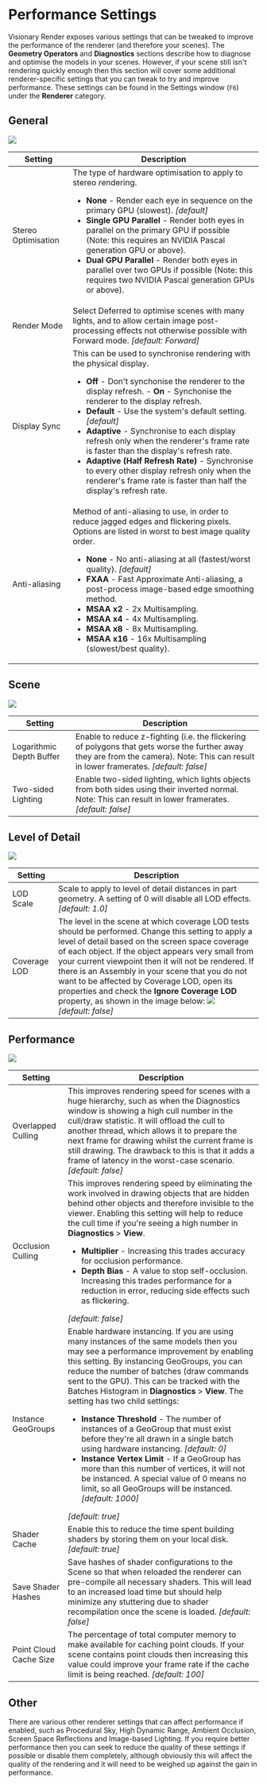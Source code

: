 # Performance Settings

Visionary Render exposes various settings that can be tweaked to improve the performance of the renderer (and therefore your scenes). The **Geometry Operators** and **Diagnostics** sections describe how to diagnose and optimise the models in your scenes. However, if your scene still isn't rendering quickly enough then this section will cover some additional renderer-specific settings that you can tweak to try and improve performance. These settings can be found in the Settings window (`F6`) under the **Renderer** category.

## General

![](/img/visionary-render/renderer/performance-settings/general.png)

| Setting | Description |
|---------|-------------|
| Stereo Optimisation | The type of hardware optimisation to apply to stereo rendering. <ul><li>**None** - Render each eye in sequence on the primary GPU (slowest). *[default]*</li><li>**Single GPU Parallel** - Render both eyes in parallel on the primary GPU if possible (Note: this requires an NVIDIA Pascal generation GPU or above).</li><li>**Dual GPU Parallel** - Render both eyes in parallel over two GPUs if possible (Note: this requires two NVIDIA Pascal generation GPUs or above).</li></ul> |
| Render Mode | Select Deferred to optimise scenes with many lights, and to allow certain image post-processing effects not otherwise possible with Forward mode. *[default: Forward]* |
| Display Sync | This can be used to synchronise rendering with the physical display. <ul><li>**Off** - Don't synchonise the renderer to the display refresh. - **On** - Synchonise the renderer to the display refresh. </li><li>**Default** - Use the system's default setting. *[default]* </li><li>**Adaptive** - Synchronise to each display refresh only when the renderer's frame rate is faster than the display's refresh rate. </li><li>**Adaptive (Half Refresh Rate)** - Synchronise to every other display refresh only when the renderer's frame rate is faster than half the display's refresh rate.</li></ul> |
| Anti-aliasing | Method of anti-aliasing to use, in order to reduce jagged edges and flickering pixels. Options are listed in worst to best image quality order. <ul><li>**None** - No anti-aliasing at all (fastest/worst quality). *[default]* </li><li>**FXAA** - Fast Approximate Anti-aliasing, a post-process image-based edge smoothing method. </li><li>**MSAA x2** - 2x Multisampling. </li><li>**MSAA x4** - 4x Multisampling. </li><li>**MSAA x8** - 8x Multisampling. </li><li>**MSAA x16** - 16x Multisampling (slowest/best quality).</li></ul>|

## Scene

![](/img/visionary-render/renderer/performance-settings/scene.png)

| Setting | Description |
|---------|-------------|
| Logarithmic Depth Buffer | Enable to reduce z-fighting (i.e. the flickering of polygons that gets worse the further away they are from the camera). Note: This can result in lower framerates. *[default: false]* |
| Two-sided Lighting | Enable two-sided lighting, which lights objects from both sides using their inverted normal. Note: This can result in lower framerates. *[default: false]* |

## Level of Detail

![](/img/visionary-render/renderer/performance-settings/lod.png)

| Setting | Description |
|---------|-------------|
| LOD Scale | Scale to apply to level of detail distances in part geometry. A setting of 0 will disable all LOD effects. *[default: 1.0]* |
| Coverage LOD | The level in the scene at which coverage LOD tests should be performed. Change this setting to apply a level of detail based on the screen space coverage of each object. If the object appears very small from your current viewpoint then it will not be rendered. If there is an Assembly in your scene that you do not want to be affected by Coverage LOD, open its properties and check the **Ignore Coverage LOD** property, as shown in the image below: ![](/img/visionary-render/renderer/performance-settings/properties.png)<br/>*[default: false]* |

## Performance

![](/img/visionary-render/renderer/performance-settings/performance.png)

| Setting | Description |
|---------|-------------|
| Overlapped Culling | This improves rendering speed for scenes with a huge hierarchy, such as when the Diagnostics window is showing a high cull number in the cull/draw statistic. It will offload the cull to another thread, which allows it to prepare the next frame for drawing whilst the current frame is still drawing. The drawback to this is that it adds a frame of latency in the worst-case scenario. *[default: false]* |
| Occlusion Culling | This improves rendering speed by eliminating the work involved in drawing objects that are hidden behind other objects and therefore invisible to the viewer. Enabling this setting will help to reduce the cull time if you're seeing a high number in **Diagnostics** > **View**. <ul><li>**Multiplier** - Increasing this trades accuracy for occlusion performance. </li><li>**Depth Bias** - A value to stop self-occlusion. Increasing this trades performance for a reduction in error, reducing side effects such as flickering. </li></ul> *[default: false]* |
| Instance GeoGroups | Enable hardware instancing. If you are using many instances of the same models then you may see a performance improvement by enabling this setting. By instancing GeoGroups, you can reduce the number of batches (draw commands sent to the GPU). This can be tracked with the Batches Histogram in **Diagnostics** > **View**. The setting has two child settings: <ul><li>**Instance Threshold** - The number of instances of a GeoGroup that must exist before they're all drawn in a single batch using hardware instancing. *[default: 0]* </li><li>**Instance Vertex Limit** - If a GeoGroup has more than this number of vertices, it will not be instanced. A special value of 0 means no limit, so all GeoGroups will be instanced. *[default: 1000]* </li></ul> *[default: true]* |
| Shader Cache | Enable this to reduce the time spent building shaders by storing them on your local disk. *[default: true]* |
| Save Shader Hashes | Save hashes of shader configurations to the Scene so that when reloaded the renderer can pre-compile all necessary shaders. This will lead to an increased load time but should help minimize any stuttering due to shader recompilation once the scene is loaded. *[default: false]* |
| Point Cloud Cache Size | The percentage of total computer memory to make available for caching point clouds. If your scene contains point clouds then increasing this value could improve your frame rate if the cache limit is being reached. *[default: 100]* |

## Other

There are various other renderer settings that can affect performance if enabled, such as Procedural Sky, High Dynamic Range, Ambient Occlusion, Screen Space Reflections and Image-based Lighting. If you require better performance then you can seek to reduce the quality of these settings if possible or disable them completely, although obviously this will affect the quality of the rendering and it will need to be weighed up against the gain in performance.
